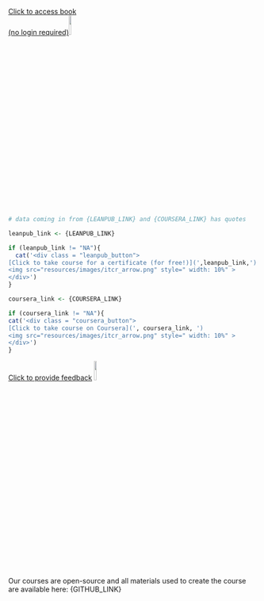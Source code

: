 

<div class = "book_button">
[Click to access book <br> (no login required)]({BOOKDOWN_LINK})<img src="resources/images/itcr_arrow.png" style=" width: 10%" >
</div>


```r

# data coming in from {LEANPUB_LINK} and {COURSERA_LINK} has quotes

leanpub_link <- {LEANPUB_LINK}

if (leanpub_link != "NA"){
  cat('<div class = "leanpub_button">
[Click to take course for a certificate (for free!)](',leanpub_link,')
<img src="resources/images/itcr_arrow.png" style=" width: 10%" >
</div>')
}

coursera_link <- {COURSERA_LINK}

if (coursera_link != "NA"){
cat('<div class = "coursera_button">
[Click to take course on Coursera](', coursera_link, ')
<img src="resources/images/itcr_arrow.png" style=" width: 10%" >
</div>')
}

```


<div class = "feedback_button">
[Click to provide feedback](https://forms.gle/hc8Xt3Y2Znjb6M4Y7)
<img src="resources/images/itcr_arrow.png" style=" width: 10%" >
</div>


<br>

Our courses are open-source and all materials used to create the course are available here: {GITHUB_LINK}

